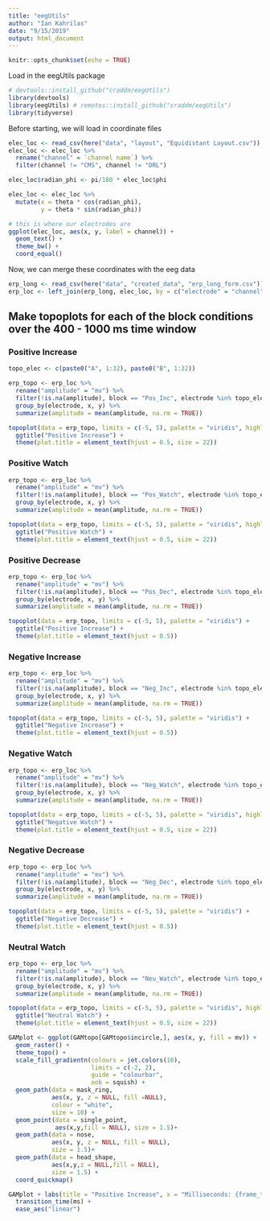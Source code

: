 ```yaml
---
title: "eegUtils"
author: "Ian Kahrilas"
date: "9/15/2019"
output: html_document
---
```


```r
knitr::opts_chunk$set(echo = TRUE)
```
Load in the eegUtils package
```r
# devtools::install_github("craddm/eegUtils")
library(devtools)
library(eegUtils) # remotes::install_github("craddm/eegUtils")
library(tidyverse)
```
Before starting, we will load in coordinate files
```r
elec_loc <- read_csv(here("data", "layout", "Equidistant Layout.csv"))
elec_loc <- elec_loc %>%
  rename("channel" = `channel name`) %>%
  filter(channel != "CMS", channel != "DRL")

elec_loc$radian_phi <- pi/180 * elec_loc$phi

elec_loc <- elec_loc %>%
  mutate(x = theta * cos(radian_phi),
         y = theta * sin(radian_phi))

# this is where our electrodes are
ggplot(elec_loc, aes(x, y, label = channel)) +
  geom_text() +
  theme_bw() +
  coord_equal()
```
Now, we can merge these coordinates with the eeg data
```r
erp_long <- read_csv(here("data", "created_data", "erp_long_form.csv"))
erp_loc <- left_join(erp_long, elec_loc, by = c("electrode" = "channel"))
```
## Make topoplots for each of the block conditions over the 400 - 1000 ms time window
### Positive Increase
```r
topo_elec <- c(paste0("A", 1:32), paste0("B", 1:32))

erp_topo <- erp_loc %>%
  rename("amplitude" = "mv") %>%
  filter(!is.na(amplitude), block == "Pos_Inc", electrode %in% topo_elec, between(ms, 398, 1002)) %>%
  group_by(electrode, x, y) %>%
  summarize(amplitude = mean(amplitude, na.rm = TRUE))

topoplot(data = erp_topo, limits = c(-5, 5), palette = "viridis", highlights = Pz_elec) +
  ggtitle("Positive Increase") +
  theme(plot.title = element_text(hjust = 0.5, size = 22))
```
### Positive Watch
```r
erp_topo <- erp_loc %>%
  rename("amplitude" = "mv") %>%
  filter(!is.na(amplitude), block == "Pos_Watch", electrode %in% topo_elec, between(ms, 398, 1002)) %>%
  group_by(electrode, x, y) %>%
  summarize(amplitude = mean(amplitude, na.rm = TRUE))

topoplot(data = erp_topo, limits = c(-5, 5), palette = "viridis", highlights = Pz_elec) +
  ggtitle("Positive Watch") +
  theme(plot.title = element_text(hjust = 0.5, size = 22))
```
### Positive Decrease
```r
erp_topo <- erp_loc %>%
  rename("amplitude" = "mv") %>%
  filter(!is.na(amplitude), block == "Pos_Dec", electrode %in% topo_elec, between(ms, 398, 1002)) %>%
  group_by(electrode, x, y) %>%
  summarize(amplitude = mean(amplitude, na.rm = TRUE))

topoplot(data = erp_topo, limits = c(-5, 5), palette = "viridis") +
  ggtitle("Positive Increase") +
  theme(plot.title = element_text(hjust = 0.5))
```
### Negative Increase
```r
erp_topo <- erp_loc %>%
  rename("amplitude" = "mv") %>%
  filter(!is.na(amplitude), block == "Neg_Inc", electrode %in% topo_elec, between(ms, 398, 1002)) %>%
  group_by(electrode, x, y) %>%
  summarize(amplitude = mean(amplitude, na.rm = TRUE))

topoplot(data = erp_topo, limits = c(-5, 5), palette = "viridis") +
  ggtitle("Negative Increase") +
  theme(plot.title = element_text(hjust = 0.5))
```
### Negative Watch
```r
erp_topo <- erp_loc %>%
  rename("amplitude" = "mv") %>%
  filter(!is.na(amplitude), block == "Neg_Watch", electrode %in% topo_elec, between(ms, 398, 1002)) %>%
  group_by(electrode, x, y) %>%
  summarize(amplitude = mean(amplitude, na.rm = TRUE))

topoplot(data = erp_topo, limits = c(-5, 5), palette = "viridis", highlights = Pz_elec) +
  ggtitle("Negative Watch") +
  theme(plot.title = element_text(hjust = 0.5, size = 22))
```
### Negative Decrease
```r
erp_topo <- erp_loc %>%
  rename("amplitude" = "mv") %>%
  filter(!is.na(amplitude), block == "Neg_Dec", electrode %in% topo_elec, between(ms, 398, 1002)) %>%
  group_by(electrode, x, y) %>%
  summarize(amplitude = mean(amplitude, na.rm = TRUE))

topoplot(data = erp_topo, limits = c(-5, 5), palette = "viridis") +
  ggtitle("Negative Decrease") +
  theme(plot.title = element_text(hjust = 0.5))
```
### Neutral Watch
```r
erp_topo <- erp_loc %>%
  rename("amplitude" = "mv") %>%
  filter(!is.na(amplitude), block == "Neu_Watch", electrode %in% topo_elec, between(ms, 398, 1002)) %>%
  group_by(electrode, x, y) %>%
  summarize(amplitude = mean(amplitude, na.rm = TRUE))

topoplot(data = erp_topo, limits = c(-5, 5), palette = "viridis", highlights = Pz_elec) +
  ggtitle("Neutral Watch") +
  theme(plot.title = element_text(hjust = 0.5, size = 22))
```

```r
GAMplot <- ggplot(GAMtopo[GAMtopo$incircle,], aes(x, y, fill = mv)) +
  geom_raster() +
  theme_topo() +
  scale_fill_gradientn(colours = jet.colors(10),
                       limits = c(-2, 2),
                       guide = "colourbar",
                       oob = squish) +
  geom_path(data = mask_ring,
            aes(x, y, z = NULL, fill =NULL),
            colour = "white",
            size = 10) +
  geom_point(data = single_point,
             aes(x,y,fill = NULL), size = 1.5)+
  geom_path(data = nose,
            aes(x, y, z = NULL, fill = NULL),
            size = 1.5)+
  geom_path(data = head_shape,
            aes(x,y,z = NULL,fill = NULL),
            size = 1.5) +
  coord_quickmap()

GAMplot + labs(title = "Positive Increase", x = "Milliseconds: {frame_time}") +
  transition_time(ms) +
  ease_aes("linear")
```

